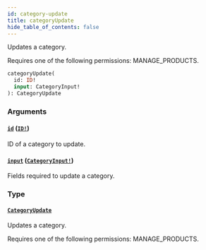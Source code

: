 ```yaml
---
id: category-update
title: categoryUpdate
hide_table_of_contents: false
---
```


Updates a category.

Requires one of the following permissions: MANAGE_PRODUCTS.

```graphql
categoryUpdate(
  id: ID!
  input: CategoryInput!
): CategoryUpdate
```

### Arguments

#### [`id`](#) ([`ID!`](../../../developer/api-reference/scalars/id))

ID of a category to update.

#### [`input`](#) ([`CategoryInput!`](../../../developer/api-reference/inputs/category-input))

Fields required to update a category.

### Type

#### [`CategoryUpdate`](../../../developer/api-reference/objects/category-update)

Updates a category.

Requires one of the following permissions: MANAGE_PRODUCTS.

